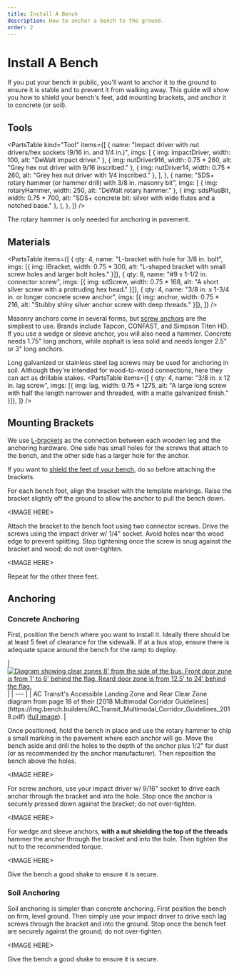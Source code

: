 ```yaml
---
title: Install A Bench
description: How to anchor a bench to the ground.
order: 2
---
```



# Install A Bench

If you put your bench in public, you'll want to anchor it to the ground to ensure it is stable and
to prevent it from walking away. This guide will show you how to shield your bench's feet, add
mounting brackets, and anchor it to concrete (or soil).

## Tools

<PartsTable kind="Tool" items={[
    {
      name: "Impact driver with nut drivers/hex sockets (9/16 in. and 1/4 in.)",
      imgs: [
        { img: impactDriver, width: 100, alt: "DeWalt impact driver." },
        { img: nutDriver916, width: 0.75 * 260, alt: "Grey hex nut driver with 9/16 inscribed." },
        { img: nutDriver14, width: 0.75 * 260, alt: "Grey hex nut driver with 1/4 inscribed." },
      ],
    },
    {
      name: "SDS+ rotary hammer (or hammer drill) with 3/8 in. masonry bit",
      imgs: [
        { img: rotaryHammer, width: 250, alt: "DeWalt rotary hammer." },
        { img: sdsPlusBit, width: 0.75 * 700, alt: "SDS+ concrete bit: silver with wide flutes and a notched base." },
      ],
    },
]} />

The rotary hammer is only needed for anchoring in pavement.

## Materials

<PartsTable items={[
    { qty: 4, name: "L-bracket with hole for 3/8 in. bolt", imgs: [{ img: lBracket, width: 0.75 * 300, alt: "L-shaped bracket with small screw holes and larger bolt holes." }]},
    { qty: 8, name: "#9 x 1-1/2 in. connector screw", imgs: [{ img: sdScrew, width: 0.75 * 168, alt: "A short silver screw with a protruding hex head." }]},
    { qty: 4, name: "3/8 in. x 1-3/4 in. or longer concrete screw anchor", imgs: [{ img: anchor, width: 0.75 * 216, alt: "Stubby shiny silver anchor screw with deep threads." }]},
]} />

Masonry anchors come in several forms, but [screw anchors](https://www.amazon.com/dp/B09RCV4L5K/) are the simpliest to use.
Brands include Tapcon, CONFAST, and Simpson Titen HD.
If you use a wedge or sleeve anchor, you will also need a hammer.
Concrete needs 1.75" long anchors, while asphalt is less solid and needs longer 2.5" or 3" long anchors.

Long galvanized or stainless steel lag screws may be used for anchoring in soil.
Although they're intended for wood-to-wood connections, here they can act as drillable stakes.
<PartsTable items={[
    { qty: 4, name: "3/8 in. x 12 in. lag screw", imgs: [{ img: lag, width: 0.75 * 1275, alt: "A large long screw with half the length narrower and threaded, with a matte galvanized finish." }]},
]} />

## Mounting Brackets

We use [L-brackets](https://www.amazon.com/dp/B0CGXTD78R) as the connection between each wooden leg and the anchoring hardware.
One side has small holes for the screws that attach to the bench, and the other side has a larger hole for the anchor.

If you want to [shield the feet of your bench](./feet), do so before attaching the brackets.

For each bench foot, align the bracket with the template markings.
Raise the bracket slightly off the ground to allow the anchor to pull the bench down.

&lt;IMAGE HERE&gt;

Attach the bracket to the bench foot using two connector screws.
Drive the screws using the impact driver w/ 1/4" socket.
Avoid holes near the wood edge to prevent splitting.
Stop tightening once the screw is snug against the bracket and wood; do not over-tighten.

&lt;IMAGE HERE&gt;

Repeat for the other three feet.

## Anchoring

### Concrete Anchoring

First, position the bench where you want to install it.
Ideally there should be at least 5 feet of clearance for the sidewalk.
If at a bus stop, ensure there is adequate space around the bench for the ramp to deploy.

<div class="caption full">
| <a href={acTransitDoorZones.src}><Image src={acTransitDoorZones} alt="Diagram showing clear zones 8' from the side of the bus. Front door zone is from 1' to 6' behind the flag. Reard door zone is from 12.5' to 24' behind the flag." width={778} densities={[1, 1.25, 1.5, 2]} class="dark-invert" /></a> |
| --- |
| AC Transit's Accessible Landing Zone and Rear Clear Zone diagram from page 18 of their [2018 Multimodal Corridor Guidelines](https://img.bench.builders/AC_Transit_Multimodal_Corridor_Guidelines_2018.pdf) (<a href={acTransitDoorZones.src}>full image</a>). |
</div>

Once positioned, hold the bench in place and use the rotary hammer to chip a small marking in the pavement where each anchor will go.
Move the bench aside and drill the holes to the depth of the anchor plus 1/2" for dust (or as recommended by the anchor manufacturer).
Then reposition the bench above the holes.

&lt;IMAGE HERE&gt;

For screw anchors, use your impact driver w/ 9/16" socket to drive each anchor through the bracket and into the hole.
Stop once the anchor is securely pressed down against the bracket; do not over-tighten.

&lt;IMAGE HERE&gt;

For wedge and sleeve anchors, **with a nut shielding the top of the threads** hammer the anchor through the bracket and into the hole.
Then tighten the nut to the recommended torque.

&lt;IMAGE HERE&gt;

Give the bench a good shake to ensure it is secure.

### Soil Anchoring

Soil anchoring is simpler than concrete anchoring.
First position the bench on firm, level ground.
Then simply use your impact driver to drive each lag screws through the bracket and into the ground.
Stop once the bench feet are securely against the ground; do not over-tighten.

&lt;IMAGE HERE&gt;

Give the bench a good shake to ensure it is secure.
